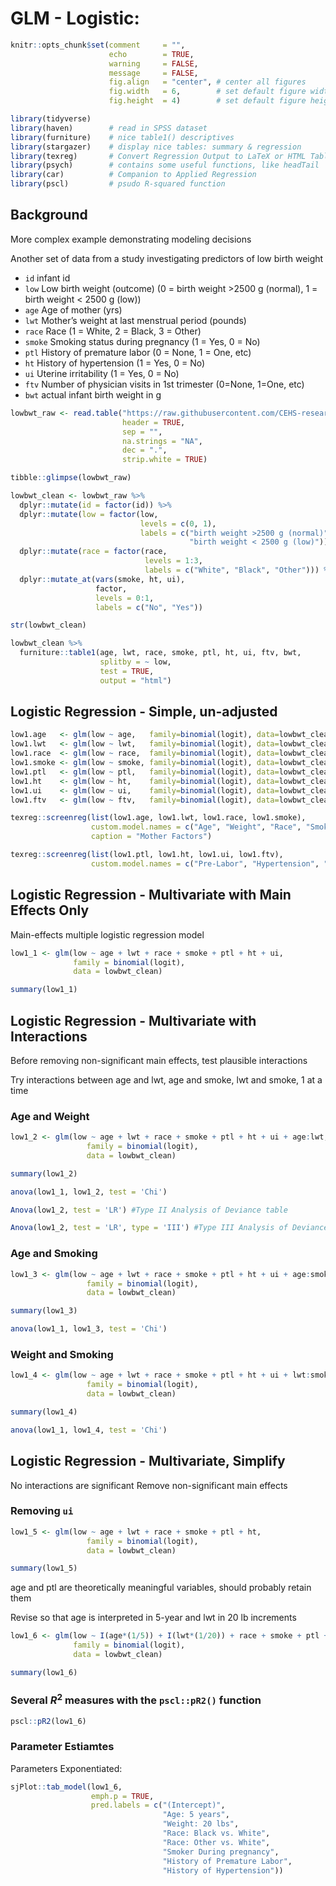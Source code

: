 # GLM - Logistic: 

```{r, include=FALSE}
knitr::opts_chunk$set(comment     = "",
                      echo        = TRUE, 
                      warning     = FALSE, 
                      message     = FALSE,
                      fig.align   = "center", # center all figures
                      fig.width   = 6,        # set default figure width to 4 inches
                      fig.height  = 4)        # set default figure height to 3 inches
```

```{r, message=FALSE, error=FALSE}
library(tidyverse)
library(haven)        # read in SPSS dataset
library(furniture)    # nice table1() descriptives
library(stargazer)    # display nice tables: summary & regression
library(texreg)       # Convert Regression Output to LaTeX or HTML Tables
library(psych)        # contains some useful functions, like headTail
library(car)          # Companion to Applied Regression
library(pscl)         # psudo R-squared function
```

## Background

More complex example demonstrating modeling decisions

Another set of data from a study investigating predictors of low birth weight

* `id` infant id
* `low` Low birth weight (outcome) (0 = birth weight >2500 g (normal), 1 = birth weight < 2500 g (low))
* `age` Age of mother (yrs)
* `lwt` Mother's weight at last menstrual period (pounds)
* `race` Race (1 = White, 2 = Black, 3 = Other)
* `smoke` Smoking status during pregnancy (1 = Yes, 0 = No)
* `ptl` History of premature labor (0 = None, 1 = One, etc)
* `ht` History of hypertension (1 = Yes, 0 = No)
* `ui` Uterine irritability (1 = Yes, 0 = No)
* `ftv` Number of physician visits in 1st trimester (0=None, 1=One, etc)
* `bwt` actual infant birth weight in g



```{r lowbwtdata}
lowbwt_raw <- read.table("https://raw.githubusercontent.com/CEHS-research/eBook_regression/master/data/lowbwt.txt?token=AScXBTYDbui3sy0ah-7-yknbzAyAwsUoks5bz51LwA%3D%3D", 
                         header = TRUE, 
                         sep = "", 
                         na.strings = "NA", 
                         dec = ".", 
                         strip.white = TRUE)

tibble::glimpse(lowbwt_raw)
```


```{r}
lowbwt_clean <- lowbwt_raw %>% 
  dplyr::mutate(id = factor(id)) %>% 
  dplyr::mutate(low = factor(low,
                             levels = c(0, 1),
                             labels = c("birth weight >2500 g (normal)",
                                        "birth weight < 2500 g (low)"))) %>% 
  dplyr::mutate(race = factor(race,
                              levels = 1:3,
                              labels = c("White", "Black", "Other"))) %>% 
  dplyr::mutate_at(vars(smoke, ht, ui),
                   factor,
                   levels = 0:1,
                   labels = c("No", "Yes")) 
```


```{r}
str(lowbwt_clean)
```

```{r}
lowbwt_clean %>% 
  furniture::table1(age, lwt, race, smoke, ptl, ht, ui, ftv, bwt,
                    splitby = ~ low,
                    test = TRUE,
                    output = "html")
```

## Logistic Regression - Simple, un-adjusted

```{r}
low1.age   <- glm(low ~ age,   family=binomial(logit), data=lowbwt_clean)
low1.lwt   <- glm(low ~ lwt,   family=binomial(logit), data=lowbwt_clean)
low1.race  <- glm(low ~ race,  family=binomial(logit), data=lowbwt_clean)
low1.smoke <- glm(low ~ smoke, family=binomial(logit), data=lowbwt_clean)
low1.ptl   <- glm(low ~ ptl,   family=binomial(logit), data=lowbwt_clean)
low1.ht    <- glm(low ~ ht,    family=binomial(logit), data=lowbwt_clean)
low1.ui    <- glm(low ~ ui,    family=binomial(logit), data=lowbwt_clean)
low1.ftv   <- glm(low ~ ftv,   family=binomial(logit), data=lowbwt_clean)
```



```{r}
texreg::screenreg(list(low1.age, low1.lwt, low1.race, low1.smoke),
                  custom.model.names = c("Age", "Weight", "Race", "Smoker"),
                  caption = "Mother Factors")
```


```{r}
texreg::screenreg(list(low1.ptl, low1.ht, low1.ui, low1.ftv),
                  custom.model.names = c("Pre-Labor", "Hypertension", "Uterine", "Visits"))
```

## Logistic Regression - Multivariate with Main Effects Only

Main-effects multiple logistic regression model

```{r}
low1_1 <- glm(low ~ age + lwt + race + smoke + ptl + ht + ui,
              family = binomial(logit), 
              data = lowbwt_clean)

summary(low1_1)
```

## Logistic Regression - Multivariate with Interactions

Before removing non-significant main effects, test plausible interactions

Try interactions between age and lwt, age and smoke, lwt and smoke,  1 at a time

### Age and Weight

```{r}
low1_2 <- glm(low ~ age + lwt + race + smoke + ptl + ht + ui + age:lwt,
                 family = binomial(logit), 
                 data = lowbwt_clean)

summary(low1_2)
```

```{r}
anova(low1_1, low1_2, test = 'Chi')
```


```{r}
Anova(low1_2, test = 'LR') #Type II Analysis of Deviance table
```



```{r}
Anova(low1_2, test = 'LR', type = 'III') #Type III Analysis of Deviance table

```


### Age and Smoking


```{r}
low1_3 <- glm(low ~ age + lwt + race + smoke + ptl + ht + ui + age:smoke,
                 family = binomial(logit), 
                 data = lowbwt_clean)

summary(low1_3)
```


```{r}
anova(low1_1, low1_3, test = 'Chi')
```



### Weight and Smoking


```{r}
low1_4 <- glm(low ~ age + lwt + race + smoke + ptl + ht + ui + lwt:smoke,
                 family = binomial(logit), 
                 data = lowbwt_clean)

summary(low1_4)
```


```{r}
anova(low1_1, low1_4, test = 'Chi')
```

## Logistic Regression - Multivariate, Simplify

No interactions are  significant
Remove non-significant main effects


### Removing `ui`

```{r}
low1_5 <- glm(low ~ age + lwt + race + smoke + ptl + ht,
                 family = binomial(logit), 
                 data = lowbwt_clean)

summary(low1_5)
```


age and ptl are theoretically meaningful variables, should probably retain them

Revise so that age is interpreted in 5-year and lwt in 20 lb increments


```{r}
low1_6 <- glm(low ~ I(age*(1/5)) + I(lwt*(1/20)) + race + smoke + ptl + ht,
              family = binomial(logit), 
              data = lowbwt_clean)

summary(low1_6)
```


### Several $R^2$ measures with the `pscl::pR2()` function 

```{r}
pscl::pR2(low1_6)
```


### Parameter Estiamtes


Parameters Exponentiated:

```{r, results = "asis"}
sjPlot::tab_model(low1_6,
                  emph.p = TRUE,
                  pred.labels = c("(Intercept)",
                                  "Age: 5 years",
                                  "Weight: 20 lbs",
                                  "Race: Black vs. White",
                                  "Race: Other vs. White",
                                  "Smoker During pregnancy",
                                  "History of Premature Labor",
                                  "History of Hypertension")) 
```



